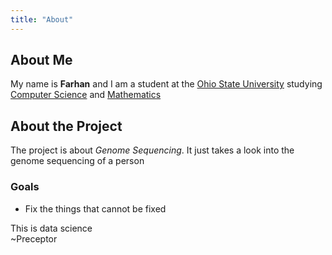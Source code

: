 ```yaml
---
title: "About"
---
```


## About Me

My name is **Farhan** and I am a student at the [Ohio State University](https://www.osu.edu/){target="_blank"} studying [Computer Science](https://cse.osu.edu/){target="_blank"} and
[Mathematics](https://math.osu.edu/){target="_blank"}

## About the Project
The project is about *Genome Sequencing*. It just takes a look into the genome sequencing of a person 

### Goals 
+ Fix the things that cannot be fixed

This is data science
\
~Preceptor